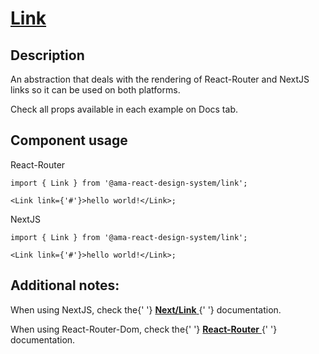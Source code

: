 
<Meta title="Components/Link/Link Docs" />

<h1 className="mb-32">
  <u>Link</u>
</h1>

<h2>Description</h2>

<p className="fs-16">An abstraction that deals with the rendering of React-Router and NextJS links so it can be used on both platforms.</p>
<p className="fs-16">Check all props available in each example on Docs tab.</p>

<h2>Component usage</h2>

<label>React-Router</label>

```tsx
import { Link } from '@ama-react-design-system/link';

<Link link={'#'}>hello world!</Link>;
```

<label>NextJS</label>

```tsx
import { Link } from '@ama-react-design-system/link';

<Link link={'#'}>hello world!</Link>;
```

<h2>Additional notes:</h2>

<p className="fs-16">
  When using NextJS, check the{' '}
  <a href="https://nextjs.org/docs/api-reference/next/link" target="_blank">
    <b>Next/Link</b>
  </a>{' '}
  documentation.
</p>

<p className="fs-16">
  When using React-Router-Dom, check the{' '}
  <a href="https://v5.reactrouter.com/web/api/Link" target="_blank">
    <b>React-Router</b>
  </a>{' '}
  documentation.
</p>
